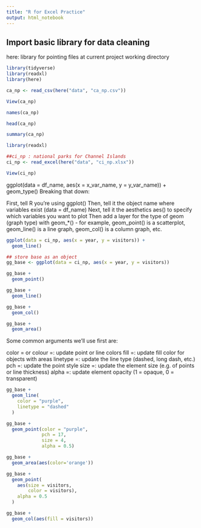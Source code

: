 ```yaml
---
title: "R for Excel Practice"
output: html_notebook
---
```

## Import basic library for data cleaning
here: library for pointing files at current project working directory
```r
library(tidyverse)
library(readxl)
library(here)
```
```r
ca_np <- read_csv(here("data", "ca_np.csv"))
```
```r
View(ca_np)
```
```r
names(ca_np)
```
```r
head(ca_np)
```
```r
summary(ca_np)
```
```r
library(readxl)
```
```r
##ci_np : national parks for Channel Islands
ci_np <- read_excel(here("data", "ci_np.xlsx"))
```
```r
View(ci_np)
```

ggplot(data = df_name, aes(x = x_var_name, y = y_var_name)) +
  geom_type()
Breaking that down:

First, tell R you’re using ggplot()
Then, tell it the object name where variables exist (data = df_name)
Next, tell it the aesthetics aes() to specify which variables you want to plot
Then add a layer for the type of geom (graph type) with geom_*() - for example, geom_point() is a scatterplot, geom_line() is a line graph, geom_col() is a column graph, etc.
```r
ggplot(data = ci_np, aes(x = year, y = visitors)) +
  geom_line()

```
```r
## store base as an object
gg_base <- ggplot(data = ci_np, aes(x = year, y = visitors))

```
```r
gg_base +
  geom_point()
```
```r
gg_base +
  geom_line()
```
```r
gg_base +
  geom_col()
```

```r
gg_base +
  geom_area()
```
Some common arguments we’ll use first are:

color = or colour =: update point or line colors
fill =: update fill color for objects with areas
linetype =: update the line type (dashed, long dash, etc.)
pch =: update the point style
size =: update the element size (e.g. of points or line thickness)
alpha =: update element opacity (1 = opaque, 0 = transparent)

```r
gg_base +
  geom_line(
    color = "purple",
    linetype = "dashed"
  )

```

```r
gg_base + 
  geom_point(color = "purple",
             pch = 17,
             size = 4,
             alpha = 0.5)
```
```r
gg_base +
  geom_area(aes(color='orange'))
```

```r
gg_base + 
  geom_point(
    aes(size = visitors,
        color = visitors),
    alpha = 0.5
  )
```

```r
gg_base + 
  geom_col(aes(fill = visitors))
```

